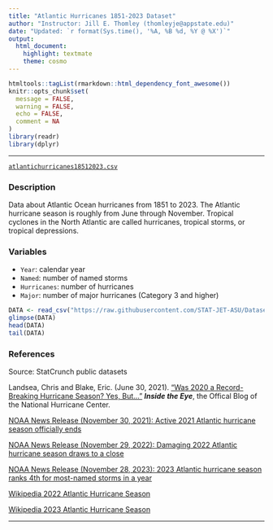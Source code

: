 ```yaml
---
title: "Atlantic Hurricanes 1851-2023 Dataset"
author: "Instructor: Jill E. Thomley (thomleyje@appstate.edu)"
date: "Updated: `r format(Sys.time(), '%A, %B %d, %Y @ %X')`"
output: 
  html_document: 
    highlight: textmate
    theme: cosmo
---
```


```r
htmltools::tagList(rmarkdown::html_dependency_font_awesome())
knitr::opts_chunk$set(
  message = FALSE,
  warning = FALSE,
  echo = FALSE,
  comment = NA
)
library(readr)
library(dplyr)
```
<hr>

<i class="fas fa-database"></i> [`atlantichurricanes18512023.csv`](https://raw.githubusercontent.com/STAT-JET-ASU/Datasets/master/Instructor/atlantichurricanes18512023.csv)

### Description

Data about Atlantic Ocean hurricanes from 1851 to 2023. The Atlantic hurricane season is roughly from June through November. Tropical cyclones in the North Atlantic are called hurricanes, tropical storms, or tropical depressions.

### Variables

* `Year`: calendar year
* `Named`: number of named storms
* `Hurricanes`: number of hurricanes
* `Major`: number of major hurricanes (Category 3 and higher)

```r
DATA <- read_csv("https://raw.githubusercontent.com/STAT-JET-ASU/Datasets/master/Instructor/atlantichurricanes18512023.csv")
glimpse(DATA)
head(DATA)
tail(DATA)
```

### References

Source: StatCrunch public datasets 

Landsea, Chris and Blake, Eric. (June 30, 2021). ["Was 2020 a Record-Breaking Hurricane Season? Yes, But..."](https://noaanhc.wordpress.com/2021/06/30/was-2020-a-record-breaking-hurricane-season-yes-but/) ***Inside the Eye***, the Offical Blog of the National Hurricane Center.

[NOAA News Release (November 30, 2021): Active 2021 Atlantic hurricane season officially ends](https://www.noaa.gov/news-release/active-2021-atlantic-hurricane-season-officially-ends)

[NOAA News Release (November 29, 2022): Damaging 2022 Atlantic hurricane season draws to a close](https://www.noaa.gov/news-release/damaging-2022-atlantic-hurricane-season-draws-to-close)

[NOAA News Release (November 28, 2023): 2023 Atlantic hurricane season ranks 4th for most-named storms in a year](https://www.noaa.gov/news-release/2023-atlantic-hurricane-season-ranks-4th-for-most-named-storms-in-year)

[Wikipedia 2022 Atlantic Hurricane Season](https://en.wikipedia.org/wiki/2022_Atlantic_hurricane_season)

[Wikipedia 2023 Atlantic Hurricane Season](https://en.wikipedia.org/wiki/2023_Atlantic_hurricane_season)

<hr>
